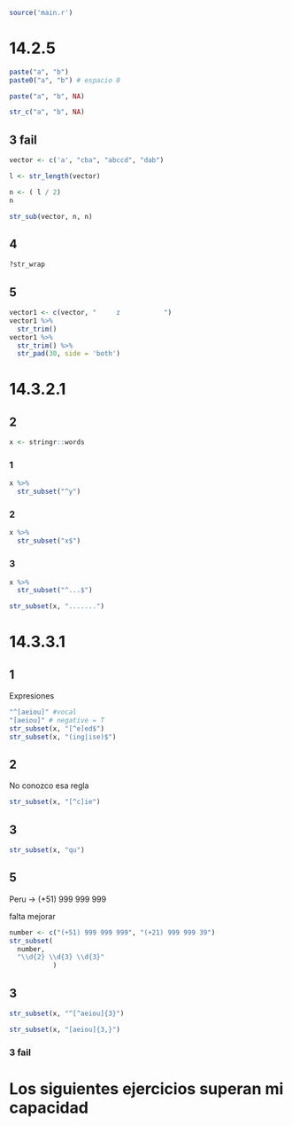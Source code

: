 ```r
source('main.r')
```

# 14.2.5

```r
paste("a", "b")
paste0("a", "b") # espacio 0
```

```r
paste("a", "b", NA)
```

```r
str_c("a", "b", NA)
```

## 3 fail

```r
vector <- c('a', "cba", "abccd", "dab")

l <- str_length(vector)

n <- ( l / 2)
n

str_sub(vector, n, n)

```

## 4 

```r
?str_wrap
```

## 5

```r
vector1 <- c(vector, "     z           ")
vector1 %>% 
  str_trim()
vector1 %>% 
  str_trim() %>% 
  str_pad(30, side = 'both')
```

# 14.3.2.1


## 2


```r
x <- stringr::words
```

### 1

```r
x %>% 
  str_subset("^y")
```


### 2

```r
x %>% 
  str_subset("x$")
```


### 3

```r
x %>% 
  str_subset("^...$") 
```

```r
str_subset(x, ".......")
```

# 14.3.3.1

## 1

Expresiones

```r
"^[aeiou]" #vocal
"[aeiou]" # negative = T
str_subset(x, "[^e]ed$")
str_subset(x, "(ing|ise)$")
```

## 2

No conozco esa regla

```r
str_subset(x, "[^c]ie")
```

## 3

```r
str_subset(x, "qu")
```

## 5

Peru -> (+51) 999 999 999

falta mejorar


```r
number <- c("(+51) 999 999 999", "(+21) 999 999 39")
str_subset(
  number, 
  "\\d{2} \\d{3} \\d{3}"         
           )
```

## 3

```r
str_subset(x, "^[^aeiou]{3}")
```


```r
str_subset(x, "[aeiou]{3,}")
```

### 3 fail


# Los siguientes ejercicios superan mi capacidad
